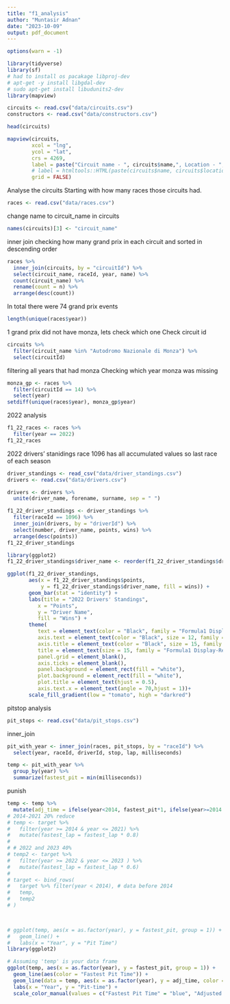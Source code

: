 ```yaml
---
title: "f1_analysis"
author: "Muntasir Adnan"
date: "2023-10-09"
output: pdf_document
---
```

```r
options(warn = -1)
```

```r
library(tidyverse)
library(sf)
# had to install os pacakage libproj-dev
# apt-get -y install libgdal-dev
# sudo apt-get install libudunits2-dev
library(mapview)
```

```r
circuits <- read.csv("data/circuits.csv")
constructors <- read.csv("data/constructors.csv")
```

```r
head(circuits)
```
```r
mapview(circuits, 
        xcol = "lng", 
        ycol = "lat", 
        crs = 4269, 
        label = paste("Circuit name - ", circuits$name,", Location - ", circuits$location, ", ", circuits$country, sep = ""), 
        # label = htmltools::HTML(paste(circuits$name, circuits$location, sep = '<br/>')),
        grid = FALSE)
```
Analyse the circuits
Starting with how many races those circuits had.
```r
races <- read.csv("data/races.csv")
```
change name to circuit_name in circuits
```r
names(circuits)[3] <- "circuit_name"
```
inner join
checking how many grand prix in each circuit and sorted in descending order
```r
races %>%
  inner_join(circuits, by = "circuitId") %>% 
  select(circuit_name, raceId, year, name) %>% 
  count(circuit_name) %>% 
  rename(count = n) %>%
  arrange(desc(count))
```
In total there were 74 grand prix events
```r
length(unique(races$year))
```
1 grand prix did not have monza, lets check which one
Check circuit id
```r
circuits %>% 
  filter(circuit_name %in% "Autodromo Nazionale di Monza") %>% 
  select(circuitId)
```
filtering all years that had monza
Checking which year monza was missing
```r
monza_gp <- races %>% 
  filter(circuitId == 14) %>% 
  select(year)
setdiff(unique(races$year), monza_gp$year)
```
2022 analysis
```r
f1_22_races <- races %>% 
  filter(year == 2022)
f1_22_races
```
2022 drivers' stanidings
race 1096 has all accumulated values
so last race of each season
```r
driver_standings <- read_csv("data/driver_standings.csv")
drivers <- read.csv("data/drivers.csv")

drivers <- drivers %>%
  unite(driver_name, forename, surname, sep = " ")
```
```r
f1_22_driver_standings <- driver_standings %>% 
  filter(raceId == 1096) %>% 
  inner_join(drivers, by = "driverId") %>% 
  select(number, driver_name, points, wins) %>% 
  arrange(desc(points))
f1_22_driver_standings
```
```r
library(ggplot2)
f1_22_driver_standings$driver_name <- reorder(f1_22_driver_standings$driver_name, f1_22_driver_standings$points)

ggplot(f1_22_driver_standings, 
       aes(x = f1_22_driver_standings$points, 
           y = f1_22_driver_standings$driver_name, fill = wins)) +
       geom_bar(stat = "identity") +
       labs(title = "2022 Drivers' Standings",
          x = "Points",
          y = "Driver Name",
          fill = "Wins") +
       theme(
          text = element_text(color = "Black", family = "Formula1 Display-Regular"),
          axis.text = element_text(color = "Black", size = 12, family = "Formula1 Display-Regular"),
          axis.title = element_text(color = "Black", size = 15, family = "Formula1 Display-Regular"), 
          title = element_text(size = 15, family = "Formula1 Display-Regular"),
          panel.grid = element_blank(),
          axis.ticks = element_blank(),
          panel.background = element_rect(fill = "white"),
          plot.background = element_rect(fill = "white"),
          plot.title = element_text(hjust = 0.5),
          axis.text.x = element_text(angle = 70,hjust = 1))+
       scale_fill_gradient(low = "tomato", high = "darkred")

```
pitstop analysis
```r
pit_stops <- read.csv("data/pit_stops.csv")
```
inner_join
```r
pit_with_year <- inner_join(races, pit_stops, by = "raceId") %>% 
  select(year, raceId, driverId, stop, lap, milliseconds)
```

```r
temp <- pit_with_year %>%
  group_by(year) %>%
  summarize(fastest_pit = min(milliseconds))
```
punish
```r
temp <- temp %>% 
  mutate(adj_time = ifelse(year<2014, fastest_pit*1, ifelse(year>=2014 & year<=2021, fastest_pit * 0.8, fastest_pit*0.6)))
# 2014-2021 20% reduce
# temp <- target %>%
#   filter(year >= 2014 & year <= 2021) %>%
#   mutate(fastest_lap = fastest_lap * 0.8)
# 
# # 2022 and 2023 40%
# temp2 <- target %>%
#   filter(year >= 2022 & year <= 2023 ) %>%
#   mutate(fastest_lap = fastest_lap * 0.6)
# 
# target <- bind_rows(
#   target %>% filter(year < 2014), # data before 2014
#   temp,
#   temp2
# )

  
```

```r
# ggplot(temp, aes(x = as.factor(year), y = fastest_pit, group = 1)) +
#   geom_line() +
#   labs(x = "Year", y = "Pit Time")
library(ggplot2)

# Assuming 'temp' is your data frame
ggplot(temp, aes(x = as.factor(year), y = fastest_pit, group = 1)) +
  geom_line(aes(color = "Fastest Pit Time")) +
  geom_line(data = temp, aes(x = as.factor(year), y = adj_time, color = "Adjusted Time")) +
  labs(x = "Year", y = "Pit-time") +
  scale_color_manual(values = c("Fastest Pit Time" = "blue", "Adjusted Time" = "red"))


```